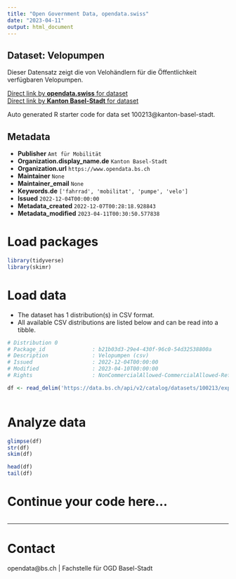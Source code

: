 ```yaml
---
title: "Open Government Data, opendata.swiss"
date: "2023-04-11"
output: html_document
---
```


## Dataset: Velopumpen

Dieser Datensatz zeigt die von Velohändlern für die Öffentlichkeit verfügbaren Velopumpen.

[Direct link by **opendata.swiss** for dataset](https://opendata.swiss/de/dataset/velopumpen1)<br>
[Direct link by **Kanton Basel-Stadt** for dataset](https://data.bs.ch/explore/dataset/100213/)

Auto generated R starter code for data set 100213@kanton-basel-stadt.

## Metadata

- **Publisher** `Amt für Mobilität`
- **Organization.display_name.de** `Kanton Basel-Stadt`
- **Organization.url** `https://www.opendata.bs.ch`
- **Maintainer** `None`
- **Maintainer_email** `None`
- **Keywords.de** `['fahrrad', 'mobilitat', 'pumpe', 'velo']`
- **Issued** `2022-12-04T00:00:00`
- **Metadata_created** `2022-12-07T00:28:18.928843`
- **Metadata_modified** `2023-04-11T00:30:50.577838`


# Load packages

```r

library(tidyverse)
library(skimr)

```

# Load data

-   The dataset has 1 distribution(s) in CSV format.
-   All available CSV distributions are listed below and can be read into a tibble.

```r

# Distribution 0
# Package_id               : b21b03d3-29e4-430f-96c0-54d32538800a
# Description              : Velopumpen (csv)
# Issued                   : 2022-12-04T00:00:00
# Modified                 : 2023-04-10T00:00:00
# Rights                   : NonCommercialAllowed-CommercialAllowed-ReferenceRequired

df <- read_delim('https://data.bs.ch/api/v2/catalog/datasets/100213/exports/csv')



```

# Analyze data

```r

glimpse(df)
str(df)
skim(df)

head(df)
tail(df)

```

# Continue your code here...

```r

```

------------------------------------------------------------------------

# Contact

opendata@bs.ch | Fachstelle für OGD Basel-Stadt
